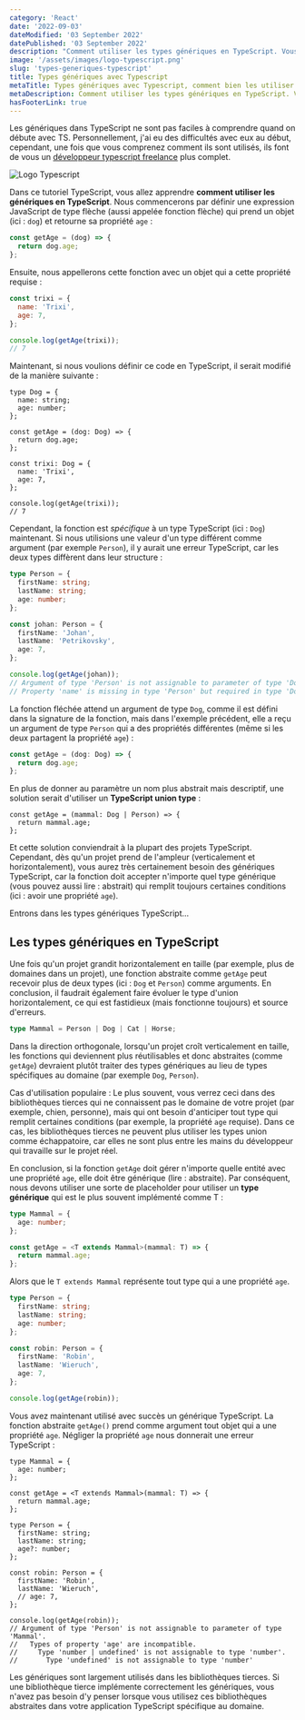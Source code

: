 ```yaml
---
category: 'React'
date: '2022-09-03'
dateModified: '03 September 2022'
datePublished: '03 September 2022'
description: "Comment utiliser les types génériques en TypeScript. Vous apprendrez à créer une fonction fléchée qui utilise un type générique pour déduire le type du paramètre à partir de l'argument passé..."
image: '/assets/images/logo-typescript.png'
slug: 'types-generiques-typescript'
title: Types génériques avec Typescript
metaTitle: Types génériques avec Typescript, comment bien les utiliser.
metaDescription: Comment utiliser les types génériques en TypeScript. Vous apprendrez à créer une fonction fléchée qui utilise un type générique pour déduire le type du paramètre à partir de l'argument passé...
hasFooterLink: true
---
```


Les génériques dans TypeScript ne sont pas faciles à comprendre quand on débute avec TS. Personnellement, j'ai eu des difficultés avec eux au début, cependant, une fois que vous comprenez comment ils sont utilisés, ils font de vous un [développeur typescript freelance](/) plus complet.


<Image alt="Logo Typescript" src={typescriptLogo} />

Dans ce tutoriel TypeScript, vous allez apprendre **comment utiliser les génériques en TypeScript**. Nous commencerons par définir une expression JavaScript de type flèche (aussi appelée fonction flèche) qui prend un objet (ici : `dog`) et retourne sa propriété `age` :

```javascript
const getAge = (dog) => {
  return dog.age;
};
```

Ensuite, nous appellerons cette fonction avec un objet qui a cette propriété requise :

```javascript
const trixi = {
  name: 'Trixi',
  age: 7,
};

console.log(getAge(trixi));
// 7
```

Maintenant, si nous voulions définir ce code en TypeScript, il serait modifié de la manière suivante :

```typescript{1-4,6,10}
type Dog = {
  name: string;
  age: number;
};

const getAge = (dog: Dog) => {
  return dog.age;
};

const trixi: Dog = {
  name: 'Trixi',
  age: 7,
};

console.log(getAge(trixi));
// 7
```

Cependant, la fonction est _spécifique_ à un type TypeScript (ici : `Dog`) maintenant. Si nous utilisions une valeur d'un type différent comme argument (par exemple `Person`), il y aurait une erreur TypeScript, car les deux types diffèrent dans leur structure :

```typescript
type Person = {
  firstName: string;
  lastName: string;
  age: number;
};

const johan: Person = {
  firstName: 'Johan',
  lastName: 'Petrikovsky',
  age: 7,
};

console.log(getAge(johan));
// Argument of type 'Person' is not assignable to parameter of type 'Dog'.
// Property 'name' is missing in type 'Person' but required in type 'Dog'.
```

La fonction fléchée attend un argument de type `Dog`, comme il est défini dans la signature de la fonction, mais dans l'exemple précédent, elle a reçu un argument de type `Person` qui a des propriétés différentes (même si les deux partagent la propriété `age`) :

```typescript
const getAge = (dog: Dog) => {
  return dog.age;
};
```

En plus de donner au paramètre un nom plus abstrait mais descriptif, une solution serait d'utiliser un **TypeScript union type** :

```typescript{1-2}
const getAge = (mammal: Dog | Person) => {
  return mammal.age;
};
```

Et cette solution conviendrait à la plupart des projets TypeScript. Cependant, dès qu'un projet prend de l'ampleur (verticalement et horizontalement), vous aurez très certainement besoin des génériques TypeScript, car la fonction doit accepter n'importe quel type générique (vous pouvez aussi lire : abstrait) qui remplit toujours certaines conditions (ici : avoir une propriété `age`).

Entrons dans les types génériques TypeScript...

## Les types génériques en TypeScript

Une fois qu'un projet grandit horizontalement en taille (par exemple, plus de domaines dans un projet), une fonction abstraite comme `getAge` peut recevoir plus de deux types (ici : `Dog` et `Person`) comme arguments. En conclusion, il faudrait également faire évoluer le type d'union horizontalement, ce qui est fastidieux (mais fonctionne toujours) et source d'erreurs.

```typescript
type Mammal = Person | Dog | Cat | Horse;
```

Dans la direction orthogonale, lorsqu'un projet croît verticalement en taille, les fonctions qui deviennent plus réutilisables et donc abstraites (comme `getAge`) devraient plutôt traiter des types génériques au lieu de types spécifiques au domaine (par exemple `Dog`, `Person`).

Cas d'utilisation populaire : Le plus souvent, vous verrez ceci dans des bibliothèques tierces qui ne connaissent pas le domaine de votre projet (par exemple, chien, personne), mais qui ont besoin d'anticiper tout type qui remplit certaines conditions (par exemple, la propriété `age` requise). Dans ce cas, les bibliothèques tierces ne peuvent plus utiliser les types union comme échappatoire, car elles ne sont plus entre les mains du développeur qui travaille sur le projet réel.

En conclusion, si la fonction `getAge` doit gérer n'importe quelle entité avec une propriété `age`, elle doit être générique (lire : abstraite). Par conséquent, nous devons utiliser une sorte de placeholder pour utiliser un **type générique** qui est le plus souvent implémenté comme T :

```typescript
type Mammal = {
  age: number;
};

const getAge = <T extends Mammal>(mammal: T) => {
  return mammal.age;
};
```

Alors que le `T extends Mammal` représente tout type qui a une propriété `age`.

```typescript
type Person = {
  firstName: string;
  lastName: string;
  age: number;
};

const robin: Person = {
  firstName: 'Robin',
  lastName: 'Wieruch',
  age: 7,
};

console.log(getAge(robin));
```

Vous avez maintenant utilisé avec succès un générique TypeScript. La fonction abstraite `getAge()` prend comme argument tout objet qui a une propriété `age`. Négliger la propriété `age` nous donnerait une erreur TypeScript :

```typescript{12,18}
type Mammal = {
  age: number;
};

const getAge = <T extends Mammal>(mammal: T) => {
  return mammal.age;
};

type Person = {
  firstName: string;
  lastName: string;
  age?: number;
};

const robin: Person = {
  firstName: 'Robin',
  lastName: 'Wieruch',
  // age: 7,
};

console.log(getAge(robin));
// Argument of type 'Person' is not assignable to parameter of type 'Mammal'.
//   Types of property 'age' are incompatible.
//     Type 'number | undefined' is not assignable to type 'number'.
//       Type 'undefined' is not assignable to type 'number'
```

Les génériques sont largement utilisés dans les bibliothèques tierces. Si une bibliothèque tierce implémente correctement les génériques, vous n'avez pas besoin d'y penser lorsque vous utilisez ces bibliothèques abstraites dans votre application TypeScript spécifique au domaine.
